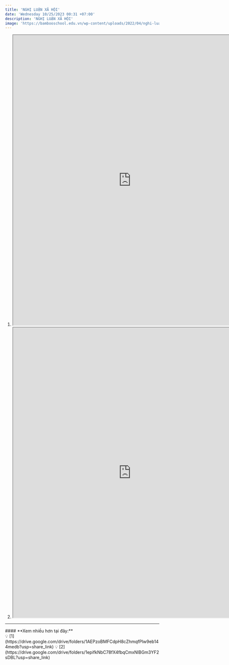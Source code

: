 ```yaml
---
title: 'NGHỊ LUẬN XÃ HỘI'
date: 'Wednesday 10/25/2023 00:31 +07:00'
description: 'NGHỊ LUẬN XÃ HỘI'
image: 'https://bambooschool.edu.vn/wp-content/uploads/2022/04/nghi-luan-la-gi-2.jpg'
---
```


1. <iframe
      src="https://drive.google.com/file/d/1JngtceBN7dnR2HVYBpiMlAZvHkTxLUKX/preview"
      width="770"
      height="950"
      allow="autoplay"
   ></iframe>

2. <iframe
      src="https://drive.google.com/file/d/1wzyMIDgbepuJktHc9CLL9Mt5j5OFnutM/preview"
      width="770"
      height="950"
      allow="autoplay"
   ></iframe>

---
<div className="bg-[#ffefef] w-fit px-2 py-0 space-y-0 rounded-lg mt-4 mx-auto">
#### **Xem nhiều hơn tại đây:**
</div>

<div className="flex align-middle justify-center m-auto">
💡 [1](https://drive.google.com/drive/folders/1AEPzoBMFCdpH8cZhmqfPlw9eb144medb?usp=share_link)
💡 [2](https://drive.google.com/drive/folders/1epifkNbC78fX4fbqCmxNlBGm3YF2sDBL?usp=share_link)
</div>
